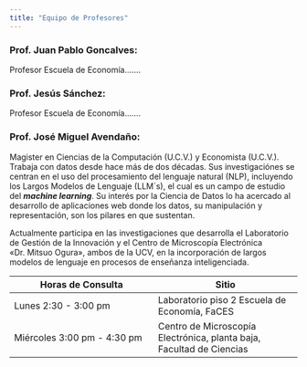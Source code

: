 ```yaml
---
title: "Equipo de Profesores"
---
```


### Prof. Juan Pablo Goncalves:

Profesor Escuela de Economía.......

### Prof. Jesús Sánchez:

Profesor Escuela de Economía.......

### Prof. José Miguel Avendaño:

Magister en Ciencias de la Computación (U.C.V.) y Economista (U.C.V.). Trabaja con datos desde hace más de dos décadas. Sus investigaciónes se centran en el uso del procesamiento del lenguaje natural (NLP), incluyendo los Largos Modelos de Lenguaje (LLM´s), el cual es un campo de estudio del ***machine learning***. Su interés por la Ciencia de Datos lo ha acercado al desarrollo de aplicaciones web donde los datos, su manipulación y representación, son los pilares en que sustentan.

Actualmente participa en las investigaciones que desarrolla el Laboratorio de Gestión de la Innovación y el Centro de Microscopía Electrónica «Dr. Mitsuo Ogura», ambos de la UCV, en la incorporación de largos modelos de lenguaje en procesos de enseñanza inteligenciada.

| Horas de Consulta | Sitio |
|----|----|
| Lunes 2:30 - 3:00 pm | Laboratorio piso 2 Escuela de Economía, FaCES |
| Miércoles 3:00 pm - 4:30 pm | Centro de Microscopía Electrónica, planta baja, Facultad de Ciencias |
